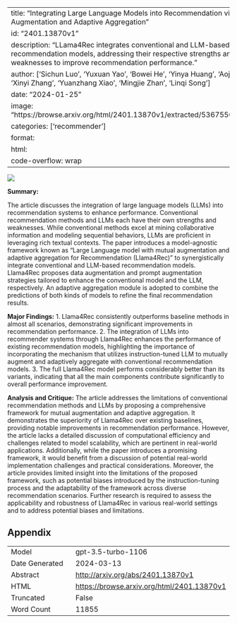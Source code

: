 
---
title: "Integrating Large Language Models into Recommendation via Mutual Augmentation and Adaptive Aggregation"
id: "2401.13870v1"
description: "LLama4Rec integrates conventional and LLM-based recommendation models, addressing their respective strengths and weaknesses to improve recommendation performance."
author: ['Sichun Luo', 'Yuxuan Yao', 'Bowei He', 'Yinya Huang', 'Aojun Zhou', 'Xinyi Zhang', 'Yuanzhang Xiao', 'Mingjie Zhan', 'Linqi Song']
date: "2024-01-25"
image: "https://browse.arxiv.org/html/2401.13870v1/extracted/5367550/main4.png"
categories: ['recommender']
format:
  html:
    code-overflow: wrap
---

![](https://browse.arxiv.org/html/2401.13870v1/extracted/5367550/main4.png)

**Summary:**

The article discusses the integration of large language models (LLMs) into recommendation systems to enhance performance. Conventional recommendation methods and LLMs each have their own strengths and weaknesses. While conventional methods excel at mining collaborative information and modeling sequential behaviors, LLMs are proficient in leveraging rich textual contexts. The paper introduces a model-agnostic framework known as "Large Language model with mutual augmentation and adaptive aggregation for Recommendation (Llama4Rec)" to synergistically integrate conventional and LLM-based recommendation models. Llama4Rec proposes data augmentation and prompt augmentation strategies tailored to enhance the conventional model and the LLM, respectively. An adaptive aggregation module is adopted to combine the predictions of both kinds of models to refine the final recommendation results. 

**Major Findings:**
1. Llama4Rec consistently outperforms baseline methods in almost all scenarios, demonstrating significant improvements in recommendation performance.
2. The integration of LLMs into recommender systems through Llama4Rec enhances the performance of existing recommendation models, highlighting the importance of incorporating the mechanism that utilizes instruction-tuned LLM to mutually augment and adaptively aggregate with conventional recommendation models.
3. The full Llama4Rec model performs considerably better than its variants, indicating that all the main components contribute significantly to overall performance improvement.

**Analysis and Critique:**
The article addresses the limitations of conventional recommendation methods and LLMs by proposing a comprehensive framework for mutual augmentation and adaptive aggregation. It demonstrates the superiority of Llama4Rec over existing baselines, providing notable improvements in recommendation performance. However, the article lacks a detailed discussion of computational efficiency and challenges related to model scalability, which are pertinent in real-world applications. Additionally, while the paper introduces a promising framework, it would benefit from a discussion of potential real-world implementation challenges and practical considerations. Moreover, the article provides limited insight into the limitations of the proposed framework, such as potential biases introduced by the instruction-tuning process and the adaptability of the framework across diverse recommendation scenarios. Further research is required to assess the applicability and robustness of Llama4Rec in various real-world settings and to address potential biases and limitations.

## Appendix

|          |          |
|----------|----------|
| Model     | gpt-3.5-turbo-1106       |
| Date Generated     | 2024-03-13       |
| Abstract | [http://arxiv.org/abs/2401.13870v1](http://arxiv.org/abs/2401.13870v1)        |
| HTML     | [https://browse.arxiv.org/html/2401.13870v1](https://browse.arxiv.org/html/2401.13870v1)       |
| Truncated       | False       |
| Word Count       | 11855       |